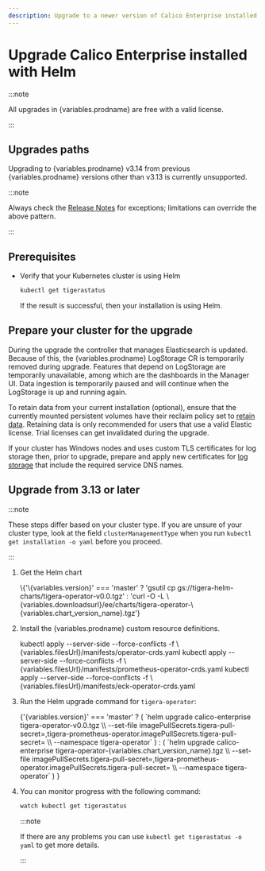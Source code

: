 ```yaml
---
description: Upgrade to a newer version of Calico Enterprise installed with Helm.
---
```



# Upgrade Calico Enterprise installed with Helm



:::note

All upgrades in {variables.prodname} are free with a valid license.

:::

## Upgrades paths

Upgrading to {variables.prodname} v3.14 from previous {variables.prodname} versions other than v3.13 is currently unsupported.

:::note

Always check the [Release Notes](../../../../release-notes/index.mdx) for exceptions; limitations can override the above pattern.

:::

## Prerequisites

- Verify that your Kubernetes cluster is using Helm

  ```bash
  kubectl get tigerastatus
  ```

  If the result is successful, then your installation is using Helm.

## Prepare your cluster for the upgrade

During the upgrade the controller that manages Elasticsearch is updated. Because of this, the {variables.prodname} LogStorage
CR is temporarily removed during upgrade. Features that depend on LogStorage are temporarily unavailable, among which
are the dashboards in the Manager UI. Data ingestion is temporarily paused and will continue when the LogStorage is
up and running again.

To retain data from your current installation (optional), ensure that the currently mounted persistent volumes
have their reclaim policy set to [retain data](https://kubernetes.io/docs/tasks/administer-cluster/change-pv-reclaim-policy/).
Retaining data is only recommended for users that use a valid Elastic license. Trial licenses can get invalidated during
the upgrade.

If your cluster has Windows nodes and uses custom TLS certificates for log storage then, prior to upgrade, prepare and apply new certificates for [log storage](../../../../operations/comms/log-storage-tls.mdx) that include the required service DNS names.

## Upgrade from 3.13 or later

:::note

These steps differ based on your cluster type. If you are unsure of your cluster type, look at the field `clusterManagementType` when you run `kubectl get installation -o yaml` before you proceed.

:::

1. Get the Helm chart

   <CodeBlock language='bash'>
     \{'\{variables.version}' === 'master'
       ? 'gsutil cp gs://tigera-helm-charts/tigera-operator-v0.0.tgz'
       : 'curl -O -L \{variables.downloadsurl}/ee/charts/tigera-operator-\{variables.chart_version_name}.tgz'}
   </CodeBlock>

1. Install the {variables.prodname} custom resource definitions.

   <CodeBlock language='bash'>
   kubectl apply --server-side --force-conflicts -f \{variables.filesUrl}/manifests/operator-crds.yaml
   kubectl apply --server-side --force-conflicts -f \{variables.filesUrl}/manifests/prometheus-operator-crds.yaml
   kubectl apply --server-side --force-conflicts -f \{variables.filesUrl}/manifests/eck-operator-crds.yaml
   </CodeBlock>

1. Run the Helm upgrade command for `tigera-operator`:

   <CodeBlock language='bash'>
     {'{variables.version}' === 'master'
       ? (
         `helm upgrade calico-enterprise tigera-operator-v0.0.tgz \\
   --set-file imagePullSecrets.tigera-pull-secret=<path/to/pull/secret>,tigera-prometheus-operator.imagePullSecrets.tigera-pull-secret=<path/to/pull/secret> \\
   --namespace tigera-operator`
       )
       : (
         `helm upgrade calico-enterprise tigera-operator-{variables.chart_version_name}.tgz \\
   --set-file imagePullSecrets.tigera-pull-secret=<path/to/pull/secret>,tigera-prometheus-operator.imagePullSecrets.tigera-pull-secret=<path/to/pull/secret> \\
   --namespace tigera-operator`
       )
     }
   </CodeBlock>

1. You can monitor progress with the following command:

   ```bash
   watch kubectl get tigerastatus
   ```

   :::note

   If there are any problems you can use `kubectl get tigerastatus -o yaml` to get more details.

   :::
